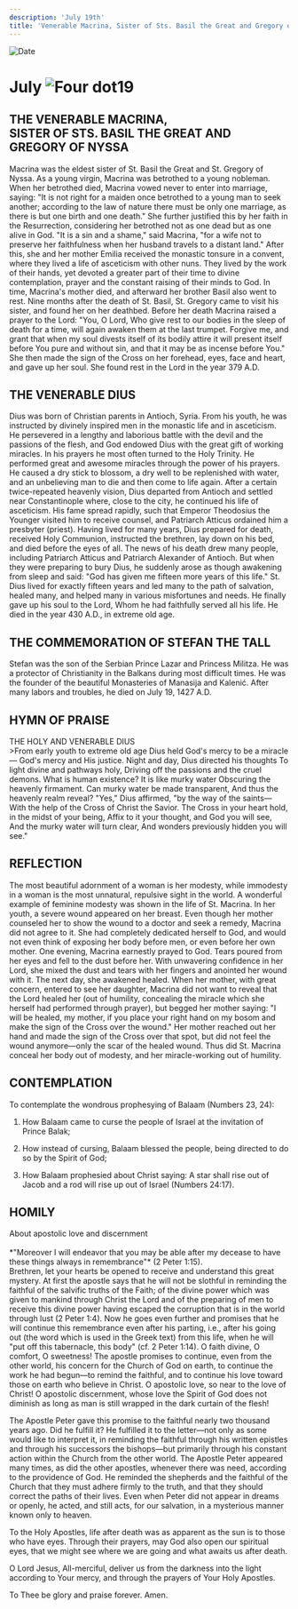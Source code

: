 ```yaml
---
description: 'July 19th'
title: 'Venerable Macrina, Sister of Sts. Basil the Great and Gregory of Nyssa, Venerable Dius, St. Stefan the Tall'
---
```


<RunningHead />
<Image src="/title-imprint.png" height={68} width={50} alt="Date" className="title-imprint"/>

# <div id="date">July <Image className="four-dot" src="/four-dot.png" height={15} width={15} alt="Four dot" />19</div>

## THE VENERABLE MACRINA,<br />SISTER OF STS. BASIL THE GREAT AND GREGORY OF NYSSA

Macrina was the eldest sister of St. Basil the Great and St. Gregory of Nyssa. As a young virgin, Macrina was betrothed to a young nobleman. When her betrothed died, Macrina vowed never to enter into marriage, saying: "It is not right for a maiden once betrothed to a young man to seek another; according to the law of nature there must be only one marriage, as there is but one birth and one death." She further justified this by her faith in the Resurrection, considering her betrothed not as one dead but as one alive in God. "It is a sin and a shame," said Macrina, "for a wife not to preserve her faithfulness when her husband travels to a distant land." After this, she and her mother Emilia received the monastic tonsure in a convent, where they lived a life of asceticism with other nuns. They lived by the work of their hands, yet devoted a greater part of their time to divine contemplation, prayer and the constant raising of their minds to God. In time, Macrina's mother died, and afterward her brother Basil also went to rest. Nine months after the death of St. Basil, St. Gregory came to visit his sister, and found her on her deathbed. Before her death Macrina raised a prayer to the Lord: "You, O Lord, Who give rest to our bodies in the sleep of death for a time, will again awaken them at the last trumpet. Forgive me, and grant that when my soul divests itself of its bodily attire it will present itself before You pure and without sin, and that it may be as incense before You." She then made the sign of the Cross on her forehead, eyes, face and heart, and gave up her soul. She found rest in the Lord in the year 379 A.D.

## THE VENERABLE DIUS

Dius was born of Christian parents in Antioch, Syria. From his youth, he was instructed by divinely inspired men in the monastic life and in asceticism. He persevered in a lengthy and laborious battle with the devil and the passions of the flesh, and God endowed Dius with the great gift of working miracles. In his prayers he most often turned to the Holy Trinity. He performed great and awesome miracles through the power of his prayers. He caused a dry stick to blossom, a dry well to be replenished with water, and an unbelieving man to die and then come to life again. After a certain twice-repeated heavenly vision, Dius departed from Antioch and settled near Constantinople where, close to the city, he continued his life of asceticism. His fame spread rapidly, such that Emperor Theodosius the Younger visited him to receive counsel, and Patriarch Atticus ordained him a presbyter (priest). Having lived for many years, Dius prepared for death, received Holy Communion, instructed the brethren, lay down on his bed, and died before the eyes of all. The news of his death drew many people, including Patriarch Atticus and Patriarch Alexander of Antioch. But when they were preparing to bury Dius, he suddenly arose as though awakening from sleep and said: "God has given me fifteen more years of this life." St. Dius lived for exactly fifteen years and led many to the path of salvation, healed many, and helped many in various misfortunes and needs. He finally gave up his soul to the Lord, Whom he had faithfully served all his life. He died in the year 430 A.D., in extreme old age.

## THE COMMEMORATION OF STEFAN THE TALL

Stefan was the son of the Serbian Prince Lazar and Princess Militza. He was a protector of Christianity in the Balkans during most difficult times. He was the founder of the beautiful Monasteries of Manasija and Kalenić. After many labors and troubles, he died on July 19, 1427 A.D.


## HYMN OF PRAISE
<div style={{textAlign:'center', color:'crimson', fontWeight:'bold'}}>
THE HOLY AND VENERABLE DIUS
</div>
>From early youth to extreme old age  
Dius held God's mercy to be a miracle—  
God's mercy and His justice.  
Night and day, Dius directed his thoughts  
To light divine and pathways holy,  
Driving off the passions and the cruel demons.  
What is human existence? It is like murky water  
Obscuring the heavenly firmament.  
Can murky water be made transparent,  
And thus the heavenly realm reveal?  
"Yes," Dius affirmed, "by the way of the saints—  
With the help of the Cross of Christ the Savior.  
The Cross in your heart hold, in the midst of your being,  
Affix to it your thought, and God you will see,  
And the murky water will turn clear,  
And wonders previously hidden you will see."  


## REFLECTION

The most beautiful adornment of a woman is her modesty, while immodesty in a woman is the most unnatural, repulsive sight in the world. A wonderful example of feminine modesty was shown in the life of St. Macrina. In her youth, a severe wound appeared on her breast. Even though her mother counseled her to show the wound to a doctor and seek a remedy, Macrina did not agree to it. She had completely dedicated herself to God, and would not even think of exposing her body before men, or even before her own mother. One evening, Macrina earnestly prayed to God. Tears poured from her eyes and fell to the dust before her. With unwavering confidence in her Lord, she mixed the dust and tears with her fingers and anointed her wound with it. The next day, she awakened healed. When her mother, with great concern, entered to see her daughter, Macrina did not want to reveal that the Lord healed her (out of humility, concealing the miracle which she herself had performed through prayer), but begged her mother saying: "I will be healed, my mother, if you place your right hand on my bosom and make the sign of the Cross over the wound." Her mother reached out her hand and made the sign of the Cross over that spot, but did not feel the wound anymore—only the scar of the healed wound. Thus did St. Macrina conceal her body out of modesty, and her miracle-working out of humility.


## CONTEMPLATION

To contemplate the wondrous prophesying of Balaam (Numbers 23, 24):

1. How Balaam came to curse the people of Israel at the invitation of Prince Balak;

2. How instead of cursing, Balaam blessed the people, being directed to do so by the Spirit of God;

3. How Balaam prophesied about Christ saying: A star shall rise out of Jacob and a rod will rise up out of Israel (Numbers 24:17).


## HOMILY
<div style={{textAlign:'center', color:'crimson', fontWeight:'bold'}}>
About apostolic love and discernment
</div>
<br />
<div style={{textAlign:'right'}}>
*"Moreover I will endeavor that you may be able after my decease to have these things always in remembrance"* (2 Peter 1:15).
</div>
Brethren, let your hearts be opened to receive and understand this great mystery. At first the apostle says that he will not be slothful in reminding the faithful of the salvific truths of the Faith; of the divine power which was given to mankind through Christ the Lord and of the preparing of men to receive this divine power having escaped the corruption that is in the world through lust (2 Peter 1:4). Now he goes even further and promises that he will continue this remembrance even after his parting, i.e., after his going out (the word which is used in the Greek text) from this life, when he will "put off this tabernacle, this body" (cf. 2 Peter 1:14). O faith divine, O comfort, O sweetness! The apostle promises to continue, even from the other world, his concern for the Church of God on earth, to continue the work he had begun—to remind the faithful, and to continue his love toward those on earth who believe in Christ. O apostolic love, so near to the love of Christ! O apostolic discernment, whose love the Spirit of God does not diminish as long as man is still wrapped in the dark curtain of the flesh!

The Apostle Peter gave this promise to the faithful nearly two thousand years ago. Did he fulfill it? He fulfilled it to the letter—not only as some would like to interpret it, in reminding the faithful through his written epistles and through his successors the bishops—but primarily through his constant action within the Church from the other world. The Apostle Peter appeared many times, as did the other apostles, whenever there was need, according to the providence of God. He reminded the shepherds and the faithful of the Church that they must adhere firmly to the truth, and that they should correct the paths of their lives. Even when Peter did not appear in dreams or openly, he acted, and still acts, for our salvation, in a mysterious manner known only to heaven.

To the Holy Apostles, life after death was as apparent as the sun is to those who have eyes. Through their prayers, may God also open our spiritual eyes, that we might see where we are going and what awaits us after death.

O Lord Jesus, All-merciful, deliver us from the darkness into the light according to Your mercy, and through the prayers of Your Holy Apostles.

To Thee be glory and praise forever. Amen.